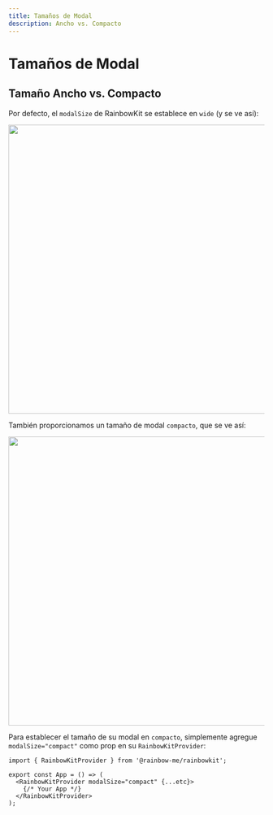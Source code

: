 ```yaml
---
title: Tamaños de Modal
description: Ancho vs. Compacto
---
```


# Tamaños de Modal

## Tamaño Ancho vs. Compacto

Por defecto, el `modalSize` de RainbowKit se establece en `wide` (y se ve así):

<Img src="/modal-default.png" height="569" width="1029" />

También proporcionamos un tamaño de modal `compacto`, que se ve así:

<Img src="/modal-compact.png" height="569" width="1029" />

Para establecer el tamaño de su modal en `compacto`, simplemente agregue `modalSize="compact"` como prop en su `RainbowKitProvider`:

```tsx
import { RainbowKitProvider } from '@rainbow-me/rainbowkit';

export const App = () => (
  <RainbowKitProvider modalSize="compact" {...etc}>
    {/* Your App */}
  </RainbowKitProvider>
);
```
